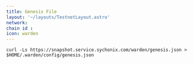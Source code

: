 ```yaml
---
title: Genesis File
layout: '~/layouts/TestnetLayout.astro'
network: 
chain id : 
icon: warden
---
```


```
curl -Ls https://snapshot.service.sychonix.com/warden/genesis.json > $HOME/.warden/config/genesis.json 
```